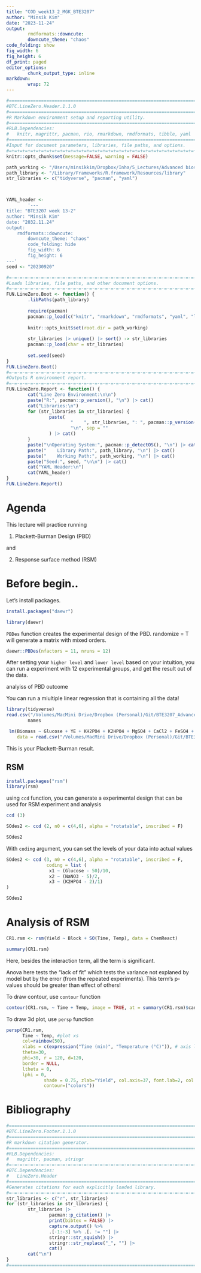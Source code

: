 ```yaml
---
title: "COD_week13_2_MGK_BTE3207"
author: "Minsik Kim"
date: "2023-11-24"
output:
        rmdformats::downcute:
        downcute_theme: "chaos"
code_folding: show
fig_width: 6
fig_height: 6
df_print: paged
editor_options: 
        chunk_output_type: inline
markdown: 
        wrap: 72
---
```

        
        
        
```r
#===============================================================================
#BTC.LineZero.Header.1.1.0
#===============================================================================
#R Markdown environment setup and reporting utility.
#===============================================================================
#RLB.Dependencies:
#   knitr, magrittr, pacman, rio, rmarkdown, rmdformats, tibble, yaml
#===============================================================================
#Input for document parameters, libraries, file paths, and options.
#=+=+=+=+=+=+=+=+=+=+=+=+=+=+=+=+=+=+=+=+=+=+=+=+=+=+=+=+=+=+=+=+=+=+=+=+=+=+=+=
knitr::opts_chunk$set(message=FALSE, warning = FALSE)

path_working <- "/Users/minsikkim/Dropbox/Inha/5_Lectures/Advanced biostatistics/scripts/BTE3207_Advanced_Biostatistics/"
path_library <- "/Library/Frameworks/R.framework/Resources/library"
str_libraries <- c("tidyverse", "pacman", "yaml")



YAML_header <-
        '---
title: "BTE3207 week 13-2"
author: "Minsik Kim"
date: "2032.11.24"
output:
    rmdformats::downcute:
        downcute_theme: "chaos"
        code_folding: hide
        fig_width: 6
        fig_height: 6
---'
seed <- "20230920"

#=-=-=-=-=-=-=-=-=-=-=-=-=-=-=-=-=-=-=-=-=-=-=-=-=-=-=-=-=-=-=-=-=-=-=-=-=-=-=-=
#Loads libraries, file paths, and other document options.
#=-=-=-=-=-=-=-=-=-=-=-=-=-=-=-=-=-=-=-=-=-=-=-=-=-=-=-=-=-=-=-=-=-=-=-=-=-=-=-=
FUN.LineZero.Boot <- function() {
        .libPaths(path_library)
        
        require(pacman)
        pacman::p_load(c("knitr", "rmarkdown", "rmdformats", "yaml", "lmerTest", "vegan", "phyloseq", "ggplot"))
        
        knitr::opts_knit$set(root.dir = path_working)
        
        str_libraries |> unique() |> sort() -> str_libraries
        pacman::p_load(char = str_libraries)
        
        set.seed(seed)
}
FUN.LineZero.Boot()
#=-=-=-=-=-=-=-=-=-=-=-=-=-=-=-=-=-=-=-=-=-=-=-=-=-=-=-=-=-=-=-=-=-=-=-=-=-=-=-=
#Outputs R environment report.
#=-=-=-=-=-=-=-=-=-=-=-=-=-=-=-=-=-=-=-=-=-=-=-=-=-=-=-=-=-=-=-=-=-=-=-=-=-=-=-=
FUN.LineZero.Report <- function() {
        cat("Line Zero Environment:\n\n")
        paste("R:", pacman::p_version(), "\n") |> cat()
        cat("Libraries:\n")
        for (str_libraries in str_libraries) {
                paste(
                        "    ", str_libraries, ": ", pacman::p_version(package = str_libraries),
                        "\n", sep = ""
                ) |> cat()
        }
        paste("\nOperating System:", pacman::p_detectOS(), "\n") |> cat()
        paste("    Library Path:", path_library, "\n") |> cat()
        paste("    Working Path:", path_working, "\n") |> cat()
        paste("Seed:", seed, "\n\n") |> cat()
        cat("YAML Header:\n")
        cat(YAML_header)
}
FUN.LineZero.Report()


```


# Agenda

This lecture will practice running 

1. Plackett-Burman Design (PBD)

and

2. Response surface method (RSM)


# Before begin..

Let's install packages.

```r
install.packages("daewr")

library(daewr)

```

`PBDes` function creates the experimental design of the PBD.
randomize = T will generate a matrix with mixed orders.


```r

daewr::PBDes(nfactors = 11, nruns = 12)

```


After setting your `higher level` and `lower level` based on your intuition, you can run a experiment with 12 experimental groups, and get the result out of the data.

analyiss of PBD outcome

You can run a miultiple linear regression that is containing all the data!


```r
library(tidyverse)
read.csv("/Volumes/MacMini Drive/Dropbox (Personal)/Git/BTE3207_Advanced_Biostatistics(Macmini)_git/BTE3207_Advanced_Biostatistics/PBD_example_data.csv") %>%
        names 
```

```r
 lm(Biomass ~ Glucose + YE + KH2PO4 + K2HPO4 + MgSO4 + CaCl2 + FeSO4 + Fructose + NH4Cl + TM + Vitamin,
    data = read.csv("/Volumes/MacMini Drive/Dropbox (Personal)/Git/BTE3207_Advanced_Biostatistics(Macmini)_git/BTE3207_Advanced_Biostatistics/PBD_example_data.csv")) %>% summary
```

This is your Plackett-Burman result.


## RSM


```r
install.packages("rsm")
library(rsm)

```


using `ccd` function, you can generate a experimental design that can be used for RSM experiment and analysis

```R

ccd (3)

SOdes2 <- ccd (2, n0 = c(4,6), alpha = "rotatable", inscribed = F)

SOdes2

```


With `coding` argument, you can set the levels of your data into actual values
```r
SOdes2 <- ccd (3, n0 = c(4,6), alpha = "rotatable", inscribed = F,
               coding = list (
                x1 ~ (Glucose - 50)/10, 
                x2 ~ (NaNO3 - 5)/2, 
                x3 ~ (K2HPO4 - 2)/1)
)

SOdes2
```

# Analysis of RSM


```r

CR1.rsm <- rsm(Yield ~ Block + SO(Time, Temp), data = ChemReact)

summary(CR1.rsm)

```

Here, besides the interaction term, all the term is significant. 

Anova here tests the "lack of fit" which tests the variance not explaned by model but by the error (from the repeated experiments). This term's p-values should be greater than effect of others!


To draw contour, use `contour` function

```r

contour(CR1.rsm, ~ Time + Temp, image = TRUE, at = summary(CR1.rsm)$canonical$xs)


```

To draw 3d plot, use `persp` function

```r

persp(CR1.rsm, 
      Time ~ Temp, #plot xs
      col=rainbow(50),
      xlabs = c(expression("Time (min)", "Temperature (°C)")), # axis labels
      theta=30, 
      phi=30, r = 120, d=120, 
      border = NULL, 
      ltheta = 0, 
      lphi = 0, 
              shade = 0.75, zlab="Yield", col.axis=37, font.lab=2, col.lab=35,
              contour=("colors"))


```


# Bibliography

```r
#===============================================================================
#BTC.LineZero.Footer.1.1.0
#===============================================================================
#R markdown citation generator.
#===============================================================================
#RLB.Dependencies:
#   magrittr, pacman, stringr
#=-=-=-=-=-=-=-=-=-=-=-=-=-=-=-=-=-=-=-=-=-=-=-=-=-=-=-=-=-=-=-=-=-=-=-=-=-=-=-=
#BTC.Dependencies:
#   LineZero.Header
#===============================================================================
#Generates citations for each explicitly loaded library.
#=-=-=-=-=-=-=-=-=-=-=-=-=-=-=-=-=-=-=-=-=-=-=-=-=-=-=-=-=-=-=-=-=-=-=-=-=-=-=-=
str_libraries <- c("r", str_libraries)
for (str_libraries in str_libraries) {
        str_libraries |>
                pacman::p_citation() |>
                print(bibtex = FALSE) |>
                capture.output() %>%
                .[-1:-3] %>% .[. != ""] |>
                stringr::str_squish() |>
                stringr::str_replace("_", "") |>
                cat()
        cat("\n")
}
#===============================================================================
```
